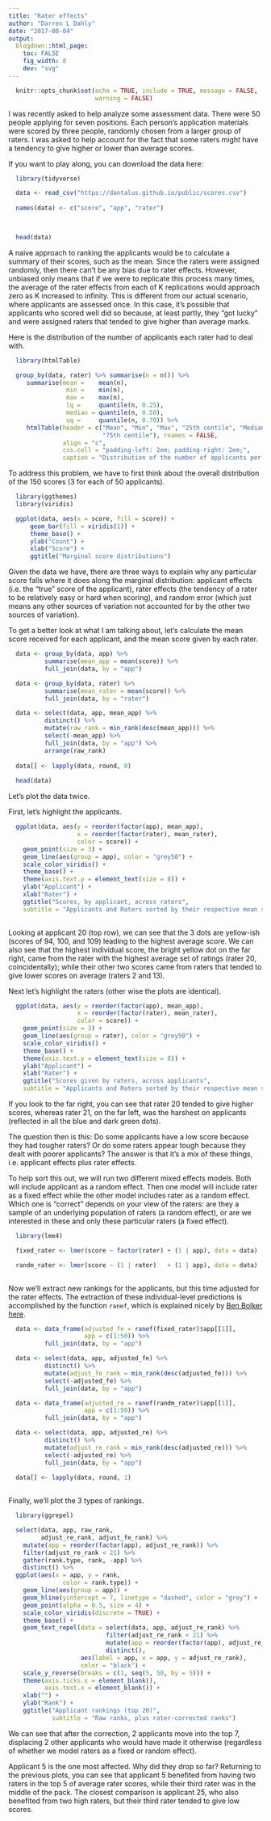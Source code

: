 ```yaml
---
title: "Rater effects"
author: "Darren L Dahly"
date: "2017-08-04"
output:
  blogdown::html_page:
    toc: FALSE
    fig_width: 8
    dev: "svg"
---
```


```r

  knitr::opts_chunk$set(echo = TRUE, include = TRUE, message = FALSE, 
                        warning = FALSE)

```


I was recently asked to help analyze some assessment data. There were 50 people applying for seven positions. Each person's application materials were scored by three people, randomly chosen from a larger group of raters. I was asked to help account for the fact that some raters might have a tendency to give higher or lower than average scores.

If you want to play along, you can download the data here:


```r

  library(tidyverse)

  data <- read_csv("https://dantalus.github.io/public/scores.csv")
  
  names(data) <- c("score", "app", "rater")

  
```

```r

  head(data)

```

A naive approach to ranking the applicants would be to calculate a summary of their scores, such as the mean. Since the raters were assigned randomly, then there can't be any bias due to rater effects. However, unbiased only means that if we were to replicate this process many times, the average of the rater effects from each of K replications would approach zero as K increased to infinity. This is different from our actual scenario, where applicants are assessed once. In this case, it's possible that applicants who scored well did so because, at least partly, they "got lucky" and were assigned raters that tended to give higher than average marks.  

Here is the distribution of the number of applicants each rater had to deal with. 

```r

  library(htmlTable)

  group_by(data, rater) %>% summarise(n = n()) %>%
     summarise(mean =    mean(n),
                min =    min(n),
                max =    max(n),
                lq =     quantile(n, 0.25),
                median = quantile(n, 0.50),
                uq =     quantile(n, 0.70)) %>% 
     htmlTable(header = c("Mean", "Min", "Max", "25th centile", "Median", 
                          "75th centile"), rnames = FALSE, 
               align = "c",
               css.cell = "padding-left: 2em; padding-right: 2em;", 
               caption = "Distribution of the number of applicants per rater")
```

To address this problem, we have to first think about the overall distribution of the 150 scores (3 for each of 50 applicants).  

```r

  library(ggthemes)
  library(viridis)

  ggplot(data, aes(x = score, fill = score)) +
      geom_bar(fill = viridis(1)) +
      theme_base() +
      ylab("Count") +
      xlab("Score") +
      ggtitle("Marginal score distributions")

```

Given the data we have, there are three ways to explain why any particular score falls where it does along the marginal distribution: applicant effects (i.e. the "true" score of the applicant), rater effects (the tendency of a rater to be relatively easy or hard when scoring), and random error (which just means any other sources of variation not accounted for by the other two sources of variation).

To get a better look at what I am talking about, let's calculate the mean score received for each applicant, and the mean score given by each rater.

```r


  data <- group_by(data, app) %>%
          summarise(mean_app = mean(score)) %>%
          full_join(data, by = "app")

  data <- group_by(data, rater) %>%
          summarise(mean_rater = mean(score)) %>%
          full_join(data, by = "rater")

  data <- select(data, app, mean_app) %>%
          distinct() %>%
          mutate(raw_rank = min_rank(desc(mean_app))) %>%
          select(-mean_app) %>%
          full_join(data, by = "app") %>%
          arrange(raw_rank)
  
  data[] <- lapply(data, round, 0)
  
  head(data)

```
Let's plot the data twice. 

First, let's highlight the applicants. 

```r


  ggplot(data, aes(y = reorder(factor(app), mean_app),
                   x = reorder(factor(rater), mean_rater),
                   color = score)) +
    geom_point(size = 3) +
    geom_line(aes(group = app), color = "grey50") +
    scale_color_viridis() +
    theme_base() +
    theme(axis.text.y = element_text(size = 8)) +
    ylab("Applicant") +
    xlab("Rater") +
    ggtitle("Scores, by applicant, across raters",
    subtitle = "Applicants and Raters sorted by their respective mean scores")
    
```

Looking at applicant 20 (top row), we can see that the 3 dots are yellow-ish (scores of 94, 100, and 109) leading to the highest average score. We can also see that the highest individual score, the bright yellow dot on the far right, came from the rater with the highest average set of ratings (rater 20, coincidentally); while their other two scores came from raters that tended to give lower scores on average (raters 2 and 13). 

Next let's highlight the raters (other wise the plots are identical).
```r

  ggplot(data, aes(y = reorder(factor(app), mean_app),
                   x = reorder(factor(rater), mean_rater),
                   color = score)) +
    geom_point(size = 3) +
    geom_line(aes(group = rater), color = "grey50") +
    scale_color_viridis() +
    theme_base() +
    theme(axis.text.y = element_text(size = 8)) +
    ylab("Applicant") +
    xlab("Rater") +
    ggtitle("Scores given by raters, across applicants",
    subtitle = "Applicants and Raters sorted by their respective mean scores")

```
If you look to the far right, you can see that rater 20 tended to give higher scores, whereas rater 21, on the far left, was the harshest on applicants (reflected in all the blue and dark green dots).

The question then is this: Do some applicants have a low score because they had tougher raters? Or do some raters appear tough because they dealt with poorer applicants? The answer is that it's a mix of these things, i.e. applicant effects plus rater effects. 

To help sort this out, we will run two different mixed effects models. Both will include applicant as a random effect. Then one model will include rater as a fixed effect while the other model includes rater as a random effect. Which one is "correct" depends on your view of the raters: are they a sample of an underlying population of raters (a random effect), or are we interested in these and only these particular raters (a fixed effect). 
```r

  library(lme4)

  fixed_rater <- lmer(score ~ factor(rater) + (1 | app), data = data)

  randm_rater <- lmer(score ~ (1 | rater)   + (1 | app), data = data)
  
```

Now we'll extract new rankings for the applicants, but this time adjusted for the rater effects. The extraction of these individual-level predictions is accomplished by the function ```ranef```, which is explained nicely by [Ben Bolker here](https://stats.stackexchange.com/a/214145/16049).
```r

  data <- data_frame(adjusted_fe = ranef(fixed_rater)$app[[1]],
                     app = c(1:50)) %>%
          full_join(data, by = "app")

  data <- select(data, app, adjusted_fe) %>%
          distinct() %>%
          mutate(adjust_fe_rank = min_rank(desc(adjusted_fe))) %>%
          select(-adjusted_fe) %>%
          full_join(data, by = "app") 

  data <- data_frame(adjusted_re = ranef(randm_rater)$app[[1]],
                     app = c(1:50)) %>%
          full_join(data, by = "app")

  data <- select(data, app, adjusted_re) %>%
          distinct() %>%
          mutate(adjust_re_rank = min_rank(desc(adjusted_re))) %>%
          select(-adjusted_re) %>%
          full_join(data, by = "app") 
  
  data[] <- lapply(data, round, 1)
  
```

Finally, we'll plot the 3 types of rankings. 

```r

  library(ggrepel)

  select(data, app, raw_rank,
         adjust_re_rank, adjust_fe_rank) %>%
    mutate(app = reorder(factor(app), adjust_re_rank)) %>%
    filter(adjust_re_rank < 21) %>%
    gather(rank.type, rank, -app) %>%
    distinct() %>%
  ggplot(aes(x = app, y = rank,
               color = rank.type)) +
    geom_line(aes(group = app)) +
    geom_hline(yintercept = 7, linetype = "dashed", color = "grey") +
    geom_point(alpha = 0.5, size = 4) +
    scale_color_viridis(discrete = TRUE) +
    theme_base() +
    geom_text_repel(data = select(data, app, adjust_re_rank) %>%
                           filter(adjust_re_rank < 21) %>%
                           mutate(app = reorder(factor(app), adjust_re_rank)) %>%
                           distinct(),
                    aes(label = app, x = app, y = adjust_re_rank),
                    color = "black") +
    scale_y_reverse(breaks = c(1, seq(5, 50, by = 5))) +
    theme(axis.ticks.x = element_blank(),
          axis.text.x = element_blank()) +
    xlab("") +
    ylab("Rank") +
    ggtitle("Applicant rankings (top 20)",
            subtitle = "Raw ranks, plus rater-corrected ranks")

```

We can see that after the correction, 2 applicants move into the top 7, displacing 2 other applicants who would have made it otherwise (regardless of whether we model raters as a fixed or random effect). 

Applicant 5 is the one most affected. Why did they drop so far? Returning to the previous plots, you can see that applicant 5 benefited from having two raters in the top 5 of average rater scores, while their third rater was in the middle of the pack. The closest comparison is applicant 25, who also benefited from two high raters, but their third rater tended to give low scores. 